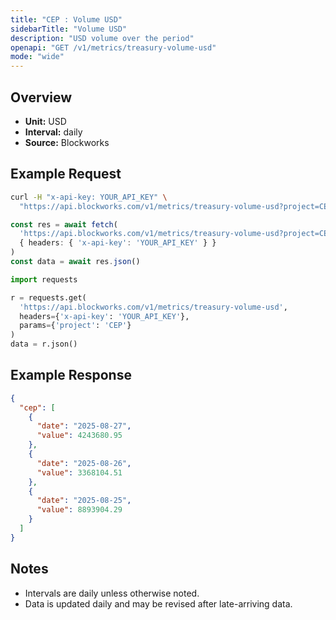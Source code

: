 ```yaml
---
title: "CEP : Volume USD"
sidebarTitle: "Volume USD"
description: "USD volume over the period"
openapi: "GET /v1/metrics/treasury-volume-usd"
mode: "wide"
---
```


## Overview

- **Unit:** USD
- **Interval:** daily
- **Source:** Blockworks

## Example Request

<CodeGroup>

```bash cURL
curl -H "x-api-key: YOUR_API_KEY" \
  "https://api.blockworks.com/v1/metrics/treasury-volume-usd?project=CEP"
```

```typescript TypeScript
const res = await fetch(
  'https://api.blockworks.com/v1/metrics/treasury-volume-usd?project=CEP',
  { headers: { 'x-api-key': 'YOUR_API_KEY' } }
)
const data = await res.json()
```

```python Python
import requests

r = requests.get(
  'https://api.blockworks.com/v1/metrics/treasury-volume-usd',
  headers={'x-api-key': 'YOUR_API_KEY'},
  params={'project': 'CEP'}
)
data = r.json()
```

</CodeGroup>

## Example Response

```json
{
  "cep": [
    {
      "date": "2025-08-27",
      "value": 4243680.95
    },
    {
      "date": "2025-08-26",
      "value": 3368104.51
    },
    {
      "date": "2025-08-25",
      "value": 8893904.29
    }
  ]
}
```

## Notes
- Intervals are daily unless otherwise noted.
- Data is updated daily and may be revised after late-arriving data.
